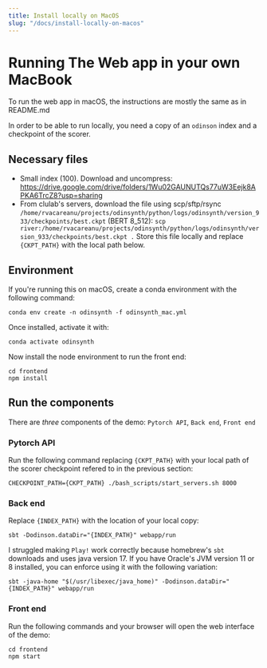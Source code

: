```yaml
---
title: Install locally on MacOS
slug: "/docs/install-locally-on-macos"
---
```


# Running The Web app in your own MacBook

To run the web app in macOS, the instructions are mostly the same as in README.md

In order to be able to run locally, you need a copy of an `odinson` index and a checkpoint of the scorer.

## Necessary files

- Small index (100). Download and uncompress: https://drive.google.com/drive/folders/1Wu02GAUNUTQs77uW3Eejk8APKA6TrcZ8?usp=sharing
- From clulab's servers, download the file using scp/sftp/rsync `/home/rvacareanu/projects/odinsynth/python/logs/odinsynth/version_933/checkpoints/best.ckpt` (BERT 8_512): `scp river:/home/rvacareanu/projects/odinsynth/python/logs/odinsynth/version_933/checkpoints/best.ckpt .` Store this file locally and replace `{CKPT_PATH}` with the local path below.

## Environment

If you're running this on macOS, create a conda environment with the following command:

```
conda env create -n odinsynth -f odinsynth_mac.yml
```

Once installed, activate it with:

```
conda activate odinsynth
```


Now install the node environment to run the front end:

```
cd frontend
npm install
```


## Run the components

There are _three_ components of the demo: `Pytorch API`, `Back end`, `Front end`

### Pytorch API

Run the following command replacing `{CKPT_PATH}` with your local path of the scorer checkpoint refered to in the previous section:

```
CHECKPOINT_PATH={CKPT_PATH} ./bash_scripts/start_servers.sh 8000
```

### Back end

Replace `{INDEX_PATH}` with the location of your local copy:

```
sbt -Dodinson.dataDir="{INDEX_PATH}" webapp/run
```

I struggled making `Play!` work correctly because homebrew's `sbt` downloads and uses java version 17. If you have Oracle's JVM version 11 or 8 installed, you can enforce using it with the following variation:

```
sbt -java-home "$(/usr/libexec/java_home)" -Dodinson.dataDir="{INDEX_PATH}" webapp/run
```

### Front end

Run the following commands and your browser will open the web interface of the demo:

```
cd frontend
npm start
```
